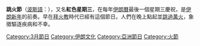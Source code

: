 {{Unreferenced |time=2010-03-15T03:50:43+00:00 }}
'''跳火節'''（[[波斯語|波斯語]]：'''{{lang|fa|چهارشنبه‌سوری}}'''），又名'''紅色星期三'''，在每年[[伊朗曆|伊朗曆]]最後一個星期三慶祝，是[[伊朗新年|伊朗新年]]的前奏。早在[[拜火教|拜火教]]時代已經有這個節日。人們在晚上點起並[[跨火|跳過冓火]]，象徵驅逐疾病和不幸。

[[Category:3月節日|Category:3月節日]]
[[Category:伊朗文化|Category:伊朗文化]]
[[Category:亞洲節日|Category:亞洲節日]]
[[Category:火節|Category:火節]]
